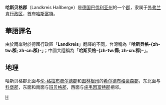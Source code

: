 {{noteTA
|T=zh-tw:哈斯貝格郡; zh-cn:哈斯贝格郡;
|1=zh-tw:哈斯貝格; zh-cn:哈斯贝格;
|2=zh-tw:邦; zh-cn:联邦州;
|3=zh-tw:邦; zh-cn:州;
|4=zh-tw:郡; zh-cn:郡;
|5=zh-tw:平方公里; zh-cn:平方千米;
|6=zh-tw:法蘭克尼亞; zh-cn:弗兰肯;
|8=zh-tw:什文福; zh-cn:施韦因富特;
}}
{{德国郡级行政单位
| 县徽图 = Image:Wappen Landkreis Hassberge.png
| 在德国内的位置图 = Image:Lage des Landkreises Haßberge in Deutschland.PNG
| 所属联邦州 = 巴伐利亚州
| 所属行政区 = 外弗兰肯行政区
| 首府 = 哈斯富特
| 面积 = 956.38
| 人口 = 84,581
| 统计时间 = 2015年12月31日
| 人口密度 = 88
| 汽车牌号 = HAS, EBN, GEO, HOH
| 下设城镇 = 6个县、20个镇
| 政府地址 = Am Herrenhof 1<br />97437 Haßfurt
| 政府网站 = www.landkreis-hassberge.de
| 在州内的位置图 = Image:Bavaria_has.png
|}}

'''哈斯贝格郡'''（Landkreis Haßberge）是[[德国|德国]][[巴伐利亚州|巴伐利亚州]]的一个[[郡_(德国)|郡]]，隶属于[[外弗兰肯行政区|外弗兰肯行政区]]，首府[[哈斯富特|哈斯富特]]。

== 華語譯名 ==
由於兩岸對於德國行政區「'''Landkreis'''」翻譯的不同，台灣稱為「'''哈斯貝格-{zh-tw:郡; zh-cn:郡}-'''」；中國大陸稱為「'''哈斯贝格-{zh-tw:縣; zh-cn:郡}-'''」。

== 地理 ==
哈斯贝格郡北面与[[伦-格拉布费尔德郡|伦-格拉布费尔德郡]]和[[图林根州|图林根州]]的[[希尔德布格豪森縣|希尔德布格豪森郡]]，东北面与[[科堡郡|科堡郡]]，东面和南面与[[班贝格郡|班贝格郡]]，西面与[[施韦因富特郡|施韦因富特郡]]相邻。

{{巴伐利亚州行政区划}}
{{Authority control}}

[[Category:巴伐利亚州行政区划|H]]